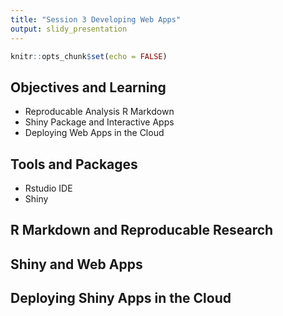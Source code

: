 ```yaml
---
title: "Session 3 Developing Web Apps"
output: slidy_presentation
---
```


```r
knitr::opts_chunk$set(echo = FALSE)
```

## Objectives and Learning

- Reproducable Analysis R Markdown
- Shiny Package and Interactive Apps
- Deploying Web Apps in the Cloud

## Tools and Packages

- Rstudio IDE 
- Shiny


## R Markdown and Reproducable Research


## Shiny and Web Apps 


## Deploying Shiny Apps in the Cloud